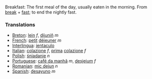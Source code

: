 Breakfast: The first meal of the day, usually eaten in the morning.  From [[break]] + [[fast]]; to end the nightly fast.

===Translations===
*[[Breton]]: [[lein]] ''f'', [[dijuniñ]] ''m''
*[[French]]: [[petit]] [[déjeuner]] ''m''
*[[Interlingua]]: [[jentaculo]]
*[[Italian]]: [[colazione]] ''f'', [[prima]] [[colazione]] ''f''
*[[Polish]]: [[śniadanie]] ''n''
*[[Portuguese]]: [[café da manhã]] ''m'', [[desjejum]] ''f''
*[[Romanian]]: [[mic dejun]] ''n''
*[[Spanish]]: [[desayuno]] ''m''
